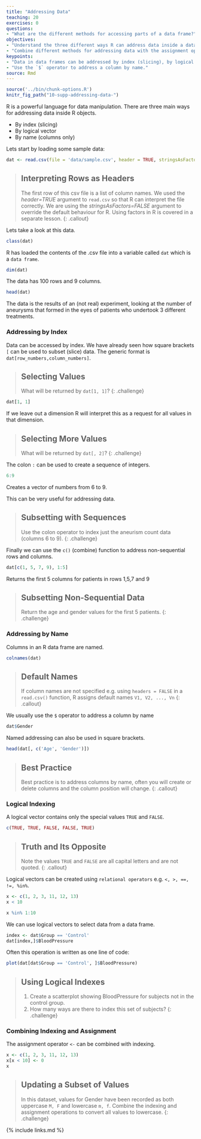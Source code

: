 ```yaml
---
title: "Addressing Data"
teaching: 20
exercises: 0
questions:
- "What are the different methods for accessing parts of a data frame?"
objectives:
- "Understand the three different ways R can address data inside a data frame."
- "Combine different methods for addressing data with the assignment operator to update subsets of data."
keypoints:
- "Data in data frames can be addressed by index (slicing), by logical vector, or by name (columns only)."
- "Use the `$` operator to address a column by name."
source: Rmd
---
```


```r
source('../bin/chunk-options.R')
knitr_fig_path("10-supp-addressing-data-")
```

R is a powerful language for data manipulation.
There are three main ways for addressing data inside R objects.

* By index (slicing)
* By logical vector
* By name (columns only)

Lets start by loading some sample data:

```r
dat <- read.csv(file = 'data/sample.csv', header = TRUE, stringsAsFactors = FALSE)
```

> ## Interpreting Rows as Headers
>
> The first row of this csv file is a list of column names.
> We used the *header=TRUE* argument to `read.csv` so that R can interpret the file correctly.
> We are using the *stringsAsFactors=FALSE* argument to override the default behaviour for R.
> Using factors in R is covered in a separate lesson.
{: .callout}

Lets take a look at this data.

```r
class(dat)
```

R has loaded the contents of the .csv file into a variable called `dat` which is a `data frame`.

```r
dim(dat)
```

The data has 100 rows and 9 columns.

```r
head(dat)
```

The data is the results of an (not real) experiment, looking at the number of aneurysms that formed in the eyes of patients who undertook 3 different treatments.

### Addressing by Index

Data can be accessed by index. We have already seen how square brackets `[` can be used to subset (slice) data. The generic format is `dat[row_numbers,column_numbers]`.

> ## Selecting Values
>
> What will be returned by `dat[1, 1]`?
{: .challenge}

```r
dat[1, 1]
```

If we leave out a dimension R will interpret this as a request for all values in that dimension.

> ## Selecting More Values
>
> What will be returned by `dat[, 2]`?
{: .challenge}

The colon `:` can be used to create a sequence of integers.

```r
6:9
```

Creates a vector of numbers from 6 to 9.

This can be very useful for addressing data.

> ## Subsetting with Sequences
>
> Use the colon operator to index just the aneurism count data (columns 6 to 9).
{: .challenge}

Finally we can use the `c()` (combine) function to address non-sequential rows and columns.

```r
dat[c(1, 5, 7, 9), 1:5]
```

Returns the first 5 columns for patients in rows 1,5,7 and 9

> ## Subsetting Non-Sequential Data
>
> Return the age and gender values for the first 5 patients.
{: .challenge}

### Addressing by Name

Columns in an R data frame are named.

```r
colnames(dat)
```

> ## Default Names
>
> If column names are not specified e.g. using `headers = FALSE` in a `read.csv()` function, R assigns default names `V1, V2, ..., Vn`
{: .callout}

We usually use the `$` operator to address a column by name

```r
dat$Gender
```

Named addressing can also be used in square brackets.
```r
head(dat[, c('Age', 'Gender')])
```

> ## Best Practice
>
> Best practice is to address columns by name, often you will create or delete columns and the column position will change.
{: .callout}

### Logical Indexing

A logical vector contains only the special values `TRUE` and `FALSE`.

```r
c(TRUE, TRUE, FALSE, FALSE, TRUE)
```

> ## Truth and Its Opposite
>
> Note the values `TRUE` and `FALSE` are all capital letters and are not quoted.
{: .callout}

Logical vectors can be created using `relational operators` e.g. `<, >, ==, !=, %in%`.

```r
x <- c(1, 2, 3, 11, 12, 13)
x < 10

x %in% 1:10
```

We can use logical vectors to select data from a data frame.

```r
index <- dat$Group == 'Control'
dat[index,]$BloodPressure
```

Often this operation is written as one line of code:

```r
plot(dat[dat$Group == 'Control', ]$BloodPressure)
```

> ## Using Logical Indexes
>
> 1. Create a scatterplot showing BloodPressure for subjects not in the control group.
> 2. How many ways are there to index this set of subjects?
{: .challenge}

### Combining Indexing and Assignment

The assignment operator `<-` can be combined with indexing.

```r
x <- c(1, 2, 3, 11, 12, 13)
x[x < 10] <- 0
x
```

> ## Updating a Subset of Values
>
> In this dataset, values for Gender have been recorded as both uppercase `M, F` and lowercase `m, f`.
> Combine the indexing and assignment operations to convert all values to lowercase.
{: .challenge}

{% include links.md %}
